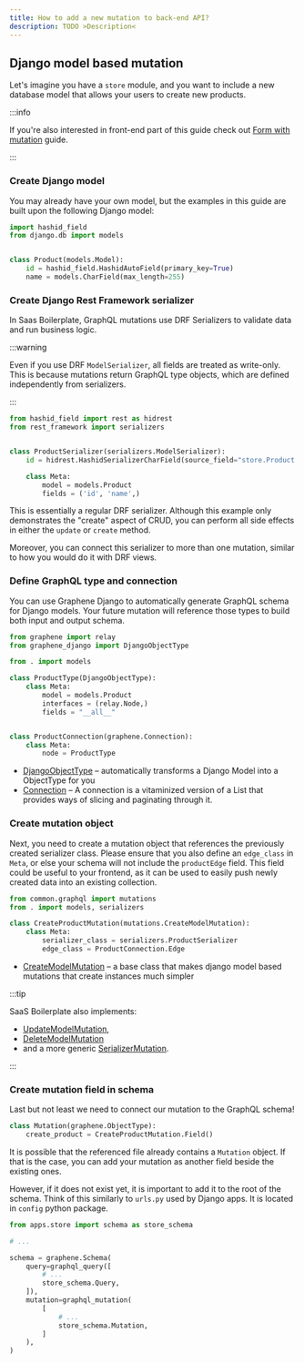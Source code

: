 ```yaml
---
title: How to add a new mutation to back-end API?
description: TODO >Description<
---
```


## Django model based mutation

Let's imagine you have a `store` module, and you want to include a new database model that allows your users to create
new products.

:::info

If you're also interested in front-end part of this guide check out [Form with mutation](./form-with-mutation) guide.

:::

### Create Django model

You may already have your own model, but the examples in this guide are built upon the following Django model:

```python title="packages/backend/apps/store/models.py" showLineNumbers
import hashid_field
from django.db import models


class Product(models.Model):
    id = hashid_field.HashidAutoField(primary_key=True)
    name = models.CharField(max_length=255)
```

### Create Django Rest Framework serializer

In Saas Boilerplate, GraphQL mutations use DRF Serializers to validate data and run business logic.

:::warning

Even if you use DRF `ModelSerializer`, all fields are treated as write-only. This is because mutations return GraphQL
type objects, which are defined independently from serializers.

:::

```python title="packages/backend/apps/store/serializers.py" showLineNumbers
from hashid_field import rest as hidrest
from rest_framework import serializers


class ProductSerializer(serializers.ModelSerializer):
    id = hidrest.HashidSerializerCharField(source_field="store.Product.id", read_only=True)

    class Meta:
        model = models.Product
        fields = ('id', 'name',)
```

This is essentially a regular DRF serializer. Although this example only demonstrates the "create" aspect of CRUD, you can perform all side effects in either the `update` or `create` method.

Moreover, you can connect this serializer to more than one mutation, similar to how you would do it with DRF views.

### Define GraphQL type and connection

You can use Graphene Django to automatically generate GraphQL schema for Django models. Your future mutation will
reference those types to build both input and output schema.

```python title="packages/backend/apps/store/schema.py" showLineNumbers
from graphene import relay
from graphene_django import DjangoObjectType

from . import models

class ProductType(DjangoObjectType):
    class Meta:
        model = models.Product
        interfaces = (relay.Node,)
        fields = "__all__"


class ProductConnection(graphene.Connection):
    class Meta:
        node = ProductType
```

- [DjangoObjectType](https://docs.graphene-python.org/projects/django/en/latest/queries/) – automatically transforms a
Django Model into a ObjectType for you
- [Connection](https://docs.graphene-python.org/en/latest/relay/connection/) – A connection is a vitaminized version of
a List that provides ways of slicing and paginating through it.

### Create mutation object

Next, you need to create a mutation object that references the previously created serializer class. Please ensure that
you also define an `edge_class` in `Meta`, or else your schema will not include the `productEdge` field. This field
could be useful to your frontend, as it can be used to easily push newly created data into an existing collection.

```python title="packages/backend/apps/store/schema.py" showLineNumbers
from common.graphql import mutations
from . import models, serializers

class CreateProductMutation(mutations.CreateModelMutation):
    class Meta:
        serializer_class = serializers.ProductSerializer
        edge_class = ProductConnection.Edge
```

- [CreateModelMutation](../../api-reference/backend/graphql-mutations#createmodelmutation) – a base class that
makes django model based mutations that create instances much simpler

:::tip

SaaS Boilerplate also implements:
- [UpdateModelMutation](../../api-reference/backend/graphql-mutations#updatemodelmutation),
- [DeleteModelMutation](../../api-reference/backend/graphql-mutations#deletemodelmutation)
- and a more generic [SerializerMutation](../../api-reference/backend/graphql-mutations#serializermutation).

:::

### Create mutation field in schema

Last but not least we need to connect our mutation to the GraphQL schema!

```python title="packages/backend/apps/store/schema.py"
class Mutation(graphene.ObjectType):
    create_product = CreateProductMutation.Field()
```

It is possible that the referenced file already contains a `Mutation` object. If that is the case, you can add your mutation as another field beside the existing ones.

However, if it does not exist yet, it is important to add it to the root of the schema. Think of this similarly to
`urls.py` used by Django apps. It is located in `config` python package.

```python title="packages/backend/config/schema.py" showLineNumbers
from apps.store import schema as store_schema

# ...

schema = graphene.Schema(
    query=graphql_query([
        # ...
        store_schema.Query,
    ]),
    mutation=graphql_mutation(
        [
            # ...
            store_schema.Mutation,
        ]
    ),
)

```
